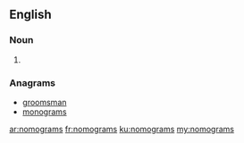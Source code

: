 ==English==

===Noun===
{{head|en|plural}}

# {{plural of|nomogram|lang=en}}

===Anagrams===
* [[groomsman#English|groomsman]]
* [[monograms#English|monograms]]

[[ar:nomograms]]
[[fr:nomograms]]
[[ku:nomograms]]
[[my:nomograms]]